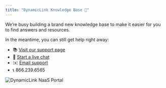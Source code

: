 ```yaml
---
title: "DynamicLink Knowledge Base 🚧"
---
```


We’re busy building a brand new knowledge base to make it easier for you to find answers and resources.

In the meantime, you can still get help right away:

- 📚 [Visit our support page](https://www.zayo.com/support/)
- 💬 [Start a live chat](https://www.zayo.com/chat/)
- ✉️ [Email support](mailto:dynamiclinksupport@zayo.com)
- 📞 866.239.6565

![DynamicLink NaaS Portal](/dynamiclink-live.png)